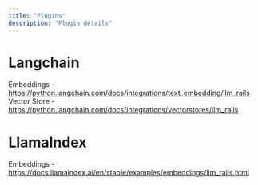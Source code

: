 ```yaml
---
title: "Plugins"
description: "Plugin details"
---
```


# Langchain

Embeddings   - https://python.langchain.com/docs/integrations/text_embedding/llm_rails
Vector Store - https://python.langchain.com/docs/integrations/vectorstores/llm_rails

# LlamaIndex

Embeddings   - https://docs.llamaindex.ai/en/stable/examples/embeddings/llm_rails.html